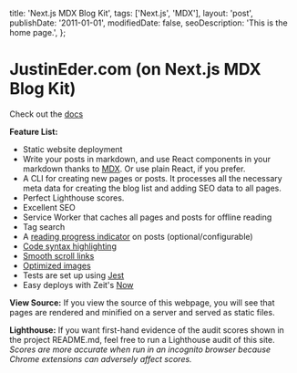 
  title: 'Next.js MDX Blog Kit',
  tags: ['Next.js', 'MDX'],
  layout: 'post',
  publishDate: '2011-01-01',
  modifiedDate: false,
  seoDescription: 'This is the home page.',
};

# JustinEder.com (on Next.js MDX Blog Kit)

Check out the [docs](https://github.com/lorenseanstewart/nextjs-mdx-blog-kit)

**Feature List:**

- Static website deployment
- Write your posts in markdown, and use React components in your markdown thanks to [MDX](https://github.com/mdx-js/mdx). Or use plain React, if you prefer.
- A CLI for creating new pages or posts. It processes all the necessary meta data for creating the blog list and adding SEO data to all pages.
- Perfect Lighthouse scores.
- Excellent SEO
- Service Worker that caches all pages and posts for offline reading
- Tag search
- A [reading progress indicator](https://github.com/jeremenichelli/scrollProgress) on posts (optional/configurable)
- [Code syntax highlighting](https://github.com/conorhastings/react-syntax-highlighter)
- [Smooth scroll links](https://github.com/mauricevancooten/react-anchor-link-smooth-scroll)
- [Optimized images](https://github.com/cyrilwanner/next-optimized-images)
- Tests are set up using [Jest](https://github.com/facebook/jest)
- Easy deploys with Zeit's [Now](https://zeit.co/now)

**View Source:** If you view the source of this webpage, you will see that pages are rendered and minified on a server and served as static files.

**Lighthouse:** If you want first-hand evidence of the audit scores shown in the project README.md, feel free to run a Lighthouse audit of this site. _Scores are more accurate when run in an incognito browser because Chrome extensions can adversely affect scores._

